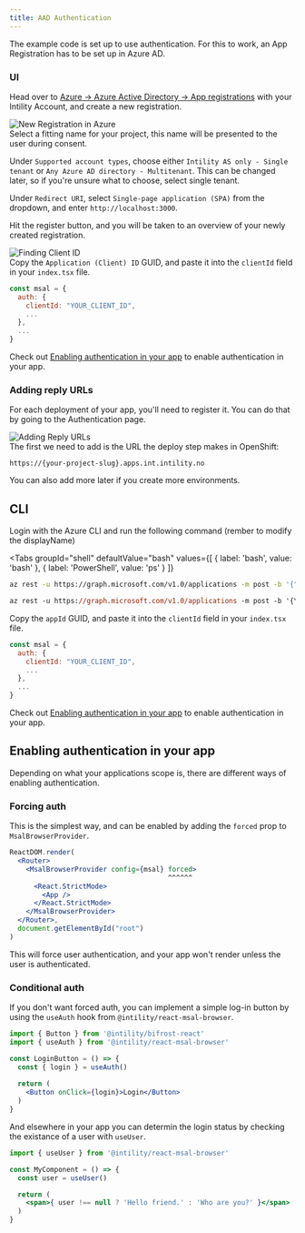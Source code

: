 ```yaml
---
title: AAD Authentication
---
```


The example code is set up to use authentication. For this to work, an App Registration has to be set up in Azure AD.

### UI

Head over to [Azure -> Azure Active Directory -> App registrations](https://portal.azure.com/#blade/Microsoft_AAD_IAM/ActiveDirectoryMenuBlade/RegisteredApps)
with your Intility Account, and create a new registration.

![New Registration in Azure](/img/azure-new.png)  
Select a fitting name for your project, this name will be presented to the user during consent.

Under `Supported account types`, choose either `Intility AS only - Single tenant` or `Any Azure AD directory - Multitenant`.
This can be changed later, so if you're unsure what to choose, select single tenant.

Under `Redirect URI`, select `Single-page application (SPA)` from the dropdown, and enter `http://localhost:3000`.

Hit the register button, and you will be taken to an overview of your newly created registration.

![Finding Client ID](/img/azure-clientid.png)  
Copy the `Application (Client) ID` GUID, and paste it into the `clientId` field in your `index.tsx` file.

```jsx title="src/index.tsx"
const msal = {
  auth: {
    clientId: "YOUR_CLIENT_ID",
    ...
  },
  ...
}
```

Check out [Enabling authentication in your app](#enabling-authentication-in-your-app) to enable authentication in your app.

### Adding reply URLs

For each deployment of your app, you'll need to register it. You can do that by going to the Authentication page.

![Adding Reply URLs](/img/azure-replyurls.png)  
The first we need to add is the URL the deploy step makes in OpenShift:

```
https://{your-project-slug}.apps.int.intility.no
```

You can also add more later if you create more environments.

## CLI

Login with the Azure CLI and run the following command (rember to modify the displayName)


<Tabs
  groupId="shell"
  defaultValue="bash"
  values={[
  {
    label: 'bash',
    value: 'bash'
  }, {
    label: 'PowerShell',
    value: 'ps'
  }
  ]}
>
<TabItem value="bash">

```bash
az rest -u https://graph.microsoft.com/v1.0/applications -m post -b '{"displayName":"MyApp","spa":{"redirectUris":["http://localhost:3000"]}}'
```

</TabItem>
<TabItem value="ps">

```ps
az rest -u https://graph.microsoft.com/v1.0/applications -m post -b '{\"displayName\":\"MyApp\",\"spa\":{\"redirectUris\":[\"http://localhost:3000\"]}}'
```

</TabItem>
</Tabs>

Copy the `appId` GUID, and paste it into the `clientId` field in your `index.tsx` file.

```jsx title="src/index.tsx"
const msal = {
  auth: {
    clientId: "YOUR_CLIENT_ID",
    ...
  },
  ...
}
```

Check out [Enabling authentication in your app](#enabling-authentication-in-your-app) to enable authentication in your app.

## Enabling authentication in your app

Depending on what your applications scope is, there are different ways of enabling authentication.

### Forcing auth

This is the simplest way, and can be enabled by adding the `forced` prop to `MsalBrowserProvider`.

```jsx title="src/index.tsx"
ReactDOM.render(
  <Router>
    <MsalBrowserProvider config={msal} forced>
                                       ^^^^^^
      <React.StrictMode>
        <App />
      </React.StrictMode>
    </MsalBrowserProvider>
  </Router>,
  document.getElementById("root")
)
```

This will force user authentication, and your app won't render unless the user is authenticated.

### Conditional auth

If you don't want forced auth, you can implement a simple log-in button by using the `useAuth` hook from `@intility/react-msal-browser`.

```jsx
import { Button } from '@intility/bifrost-react'
import { useAuth } from '@intility/react-msal-browser'

const LoginButton = () => {
  const { login } = useAuth()
  
  return (
    <Button onClick={login}>Login</Button>
  )
}
```

And elsewhere in your app you can determin the login status by checking the existance of a user with `useUser`.

```jsx
import { useUser } from '@intility/react-msal-browser'

const MyComponent = () => {
  const user = useUser()

  return (
    <span>{ user !== null ? 'Hello friend.' : 'Who are you?' }</span>
  )
}
```